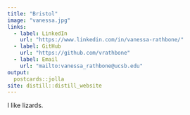 ```yaml
---
title: "Bristol"
image: "vanessa.jpg"
links:
  - label: LinkedIn
    url: "https://www.linkedin.com/in/vanessa-rathbone/"
  - label: GitHub
    url: "https://github.com/vrathbone"
  - label: Email
    url: "mailto:vanessa_rathbone@ucsb.edu"
output:
  postcards::jolla
site: distill::distill_website
---
```

 
I like lizards. 
